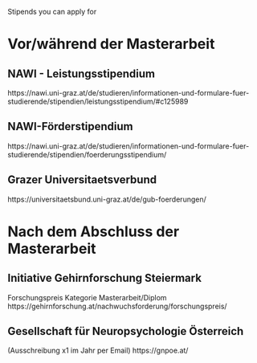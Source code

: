 Stipends you can apply for

# Vor/während der Masterarbeit

## NAWI - Leistungsstipendium

https://nawi.uni-graz.at/de/studieren/informationen-und-formulare-fuer-studierende/stipendien/leistungsstipendium/#c125989

## NAWI-Förderstipendium

https://nawi.uni-graz.at/de/studieren/informationen-und-formulare-fuer-studierende/stipendien/foerderungsstipendium/

## Grazer Universitaetsverbund

https://universitaetsbund.uni-graz.at/de/gub-foerderungen/

# Nach dem Abschluss der Masterarbeit

## Initiative Gehirnforschung Steiermark

Forschungspreis Kategorie Masterarbeit/Diplom
https://gehirnforschung.at/nachwuchsforderung/forschungspreis/

## Gesellschaft für Neuropsychologie Österreich

(Ausschreibung x1 im Jahr per Email)
https://gnpoe.at/
